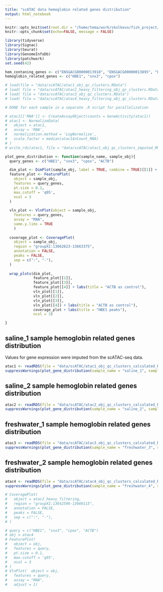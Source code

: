 ```yaml
---
title: "scATAC data hemoglobin related genes distribution"
output: html_notebook
---
```


```r
knitr::opts_knit$set(root.dir = "/home/tema/work/skolkovo/fish_project/")
knitr::opts_chunk$set(echo=FALSE, message = FALSE)
```

```r
library(tidyverse)
library(Signac)
library(Seurat)
library(GenomeInfoDb)
library(patchwork)
set.seed(42)
```

```r
hem_contaning_genes <- c("ENSGACG00000013918", "ENSGACG00000013895", "ENSGACG00000014492", "ENSGACG00000008921")
hemoglobin_related_genes <- c("HBE1", "snx3", "cpox")
```

```r
# load(file = "data/scATAC/atac1_obj_qc_clusters.RData")
# load( file = "data/scATAC/atac2_heavy_filtering_obj_qc_clusters.RData")
# load( file = "data/scATAC/atac3_obj_qc_clusters.RData")
# load( file = "data/scATAC/atac4_heavy_filtering_obj_qc_clusters.RData")
```


```r
# DONE for each sample in a separate .R script for parallelization

# atac1[['RNA']] <- CreateAssayObject(counts = GeneActivity(atac1))
# atac1 <- NormalizeData(
#   object = atac1,
#   assay = 'RNA',
#   normalization.method = 'LogNormalize',
#   scale.factor = median(atac1$nCount_RNA)
# )
# write_rds(atac1, file = "data/scATAC/atac1_obj_qc_clusters_imputed_RNA.rds")
```



```r
plot_gene_distribution <- function(sample_name, sample_obj){
  query_genes <- c("HBE1", "snx3", "cpox", "ACTB")

  dim_plot <- DimPlot(sample_obj, label = TRUE, combine = TRUE)[[1]] + NoLegend() + labs(title = paste0(sample_name, " clustering"))
  feature_plot <- FeaturePlot(
    object = sample_obj,
    features = query_genes,
    pt.size = 0.1,
    max.cutoff = 'q95',
    ncol = 3
  )
  
  vln_plot <- VlnPlot(object = sample_obj,
    features = query_genes, 
    assay = "RNA", 
    same.y.lims = TRUE
    ) 
  
  coverage_plot <- CoveragePlot(
    object = sample_obj,
    region = "groupXI:13662623-13663375",
    annotation = FALSE,
    peaks = FALSE,
    sep = c(":", "-"),
  )
  
  wrap_plots(dim_plot,
             feature_plot[[1]],
             feature_plot[[3]],
             feature_plot[[4]] + labs(title = "ACTB as control"),
             vln_plot[[1]],
             vln_plot[[2]],
             vln_plot[[3]],
             vln_plot[[4]] + labs(title = "ACTB as control"),
             coverage_plot + labs(title = "HBE1 peaks"),
             ncol = 3)

}
```


## saline_1 sample hemoglobin related genes distribution

Values for gene expression were imputed from the scATAC-seq data. 

```r
atac1 <- readRDS(file = "data/scATAC/atac1_obj_qc_clusters_calculated_RNA.rds")
suppressWarnings(plot_gene_distribution(sample_name = "saline_1", sample_obj = atac1))
```

## saline_2 sample hemoglobin related genes distribution

```r
atac2 <- readRDS(file = "data/scATAC/atac2_obj_qc_clusters_calculated_RNA.rds")
suppressWarnings(plot_gene_distribution(sample_name = "saline_2", sample_obj = atac2))
```

## freshwater_1 sample hemoglobin related genes distribution

```r
atac3 <- readRDS(file = "data/scATAC/atac3_obj_qc_clusters_calculated_RNA.rds")
suppressWarnings(plot_gene_distribution(sample_name = "freshwater_3", sample_obj = atac3))
```

## freshwater_2 sample hemoglobin related genes distribution

```r
atac4 <- readRDS(file = "data/scATAC/atac4_obj_qc_clusters_calculated_RNA.rds")
suppressWarnings(plot_gene_distribution(sample_name = "freshwater_4", sample_obj = atac4))
```


```r
# CoveragePlot(
#   object = atac2_heavy_filtering,
#   region = "groupXI:13642596-13660115",
#   annotation = FALSE,
#   peaks = FALSE,
#   sep = c(":", "-"),
# )
```

```r
# query = c("HBE1", "snx3", "cpox", "ACTB")
# obj = atac4
# FeaturePlot(
#   object = obj,
#   features = query,
#   pt.size = 0.1,
#   max.cutoff = 'q95',
#   ncol = 3
# )
# VlnPlot(  object = obj,
#   features = query,
#   assay = "RNA",
#   adjust = 1)
```







